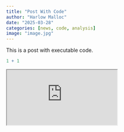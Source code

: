 ```yaml
---
title: "Post With Code"
author: "Harlow Malloc"
date: "2025-03-28"
categories: [news, code, analysis]
image: "image.jpg"
---
```


This is a post with executable code.

```r
1 + 1
```

::: {#p5-container}
<iframe src="https://editor.p5js.org/Ananya_Ramesh2004/full/5y7UeXUji">

</iframe>
:::
